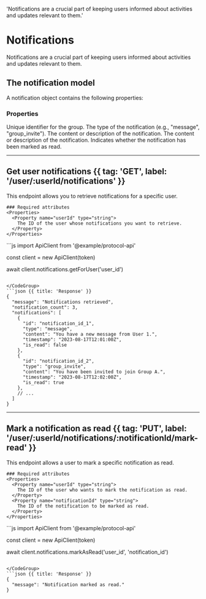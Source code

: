   'Notifications are a crucial part of keeping users informed about activities and updates relevant to them.'

# Notifications

Notifications are a crucial part of keeping users informed about activities and updates relevant to them.

## The notification model

A notification object contains the following properties:

### Properties

<Properties>
  <Property name="id" type="string">
    Unique identifier for the group.
  </Property>
  <Property name="type" type="string">
    The type of the notification (e.g., "message", "group_invite").
  </Property>
  <Property name="content" type="string">
    The content or description of the notification.
  </Property>
  <Property name="timestamp" type="string">
    The content or description of the notification.
  </Property>
  <Property name="is_read" type="boolean">
    Indicates whether the notification has been marked as read.
  </Property>
</Properties>

---

## Get user notifications {{ tag: 'GET', label: '/user/:userId/notifications' }}

<Row>
  <Col>
    This endpoint allows you to retrieve notifications for a specific user.

    ### Required attributes
    <Properties>
      <Property name="userId" type="string">
        The ID of the user whose notifications you want to retrieve.
      </Property>
    </Properties>
  </Col>
  <Col sticky>

  <CodeGroup title="Request" tag="GET" label="/user/user_id/notifications">
  ```js
  import ApiClient from '@example/protocol-api'

  const client = new ApiClient(token)

  await client.notifications.getForUser('user_id')
  ```

  </CodeGroup>
  ```json {{ title: 'Response' }}
  {
    "message": "Notifications retrieved",
    "notification_count": 3,
    "notifications": [
      {
        "id": "notification_id_1",
        "type": "message",
        "content": "You have a new message from User 1.",
        "timestamp": "2023-08-17T12:01:00Z",
        "is_read": false
      },
      {
        "id": "notification_id_2",
        "type": "group_invite",
        "content": "You have been invited to join Group A.",
        "timestamp": "2023-08-17T12:02:00Z",
        "is_read": true
      },
      // ...
    ]
  }
  ```

  </Col>
</Row>

---

## Mark a notification as read {{ tag: 'PUT', label: '/user/:userId/notifications/:notificationId/mark-read' }}
<Row>
  <Col>
    This endpoint allows a user to mark a specific notification as read.

    ### Required attributes
    <Properties>
      <Property name="userId" type="string">
        The ID of the user who wants to mark the notification as read.
      </Property>
      <Property name="notificationId" type="string">
        The ID of the notification to be marked as read.
      </Property>
    </Properties>
  </Col>
  <Col sticky>

  <CodeGroup title="Request" tag="PUT" label="/user/user_id/notifications/notification_id/mark-read">
  ```js
  import ApiClient from '@example/protocol-api'

  const client = new ApiClient(token)

  await client.notifications.markAsRead('user_id', 'notification_id')
  ```

  </CodeGroup>
  ```json {{ title: 'Response' }}
  {
    "message": "Notification marked as read."
  }
  ```

  </Col>
</Row>
